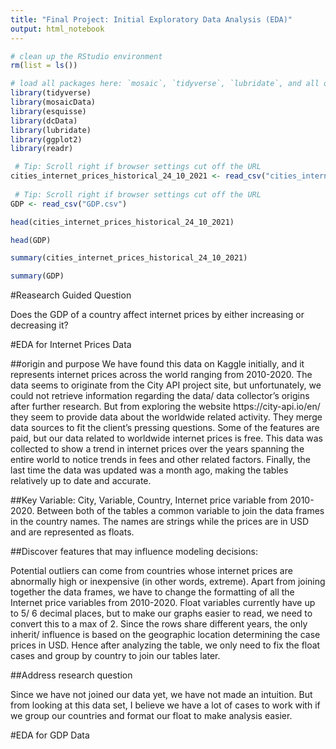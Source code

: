 ```yaml
---
title: "Final Project: Initial Exploratory Data Analysis (EDA)"
output: html_notebook
---
```


```r
# clean up the RStudio environment 
rm(list = ls())

# load all packages here: `mosaic`, `tidyverse`, `lubridate`, and all others used
library(tidyverse)
library(mosaicData)
library(esquisse)
library(dcData)
library(lubridate)
library(ggplot2)
library(readr)
```
```r
 # Tip: Scroll right if browser settings cut off the URL
cities_internet_prices_historical_24_10_2021 <- read_csv("cities_internet_prices_historical.24-10-2021.csv")
    
 # Tip: Scroll right if browser settings cut off the URL
GDP <- read_csv("GDP.csv")
```

```r
head(cities_internet_prices_historical_24_10_2021)
```
```r
head(GDP)
```
```r
summary(cities_internet_prices_historical_24_10_2021)
```

```r
summary(GDP)
```

#Reasearch Guided Question

Does the GDP of a country affect internet prices by either increasing or decreasing it?

#EDA for Internet Prices Data

##origin and purpose
We have found this data on Kaggle initially, and it represents internet prices across the world ranging from 2010-2020. The data seems to originate from the City API project site, but unfortunately, we could not retrieve information regarding the data/ data collector's origins after further research. But from exploring the website https://city-api.io/en/ they seem to provide data about the worldwide related activity. They merge data sources to fit the client's pressing questions. Some of the features are paid, but our data related to worldwide internet prices is free. This data was collected to show a trend in internet prices over the years spanning the entire world to notice trends in fees and other related factors. Finally, the last time the data was updated was a month ago, making the tables relatively up to date and accurate. 

##Key Variable: 
City, Variable, Country, Internet price variable from 2010-2020. Between both of the tables a common variable to join the data frames in the country names. The names are strings while the prices are in USD and are represented as floats. 

##Discover features that may influence modeling decisions:

Potential outliers can come from countries whose internet prices are abnormally high or inexpensive (in other words, extreme). Apart from joining together the data frames, we have to change the formatting of all the Internet price variables from 2010-2020. Float variables currently have up to 5/ 6 decimal places, but to make our graphs easier to read, we need to convert this to a max of 2. Since the rows share different years, the only inherit/ influence is based on the geographic location determining the case prices in USD. Hence after analyzing the table, we only need to fix the float cases and group by country to join our tables later. 

##Address research question

Since we have not joined our data yet, we have not made an intuition. But from looking at this data set, I believe we have a lot of cases to work with if we group our countries and format our float to make analysis easier. 

#EDA for GDP Data